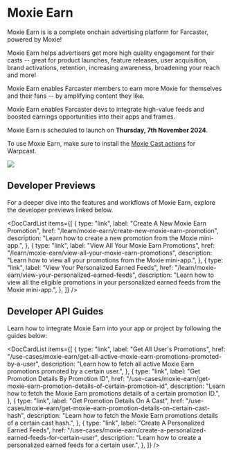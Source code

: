
# Moxie Earn

Moxie Earn is is a complete onchain advertising platform for Farcaster, powered by Moxie!

Moxie Earn helps advertisers get more high quality engagement for their casts -- great for product launches, feature releases, user acquisition, brand activations, retention, increasing awareness, broadening your reach and more!

Moxie Earn enables Farcaster members to earn more Moxie for themselves and their fans -- by amplifying content they like.

Moxie Earn enables Farcaster devs to integrate high-value feeds and boosted earnings opportunities into their apps and frames.

Moxie Earn is scheduled to launch on **Thursday, 7th November 2024**.

To use Moxie Earn, make sure to install the [Moxie Cast actions](https://warpcast.com/~/add-cast-action?url=https%3A%2F%2Fmoxie-frames.airstack.xyz%2Fmca%2Faction) for Warpcast.

<div style={{textAlign: 'center'}}>

<img src="/img/moxie-earn/promote_frame.png" />

</div>

## Developer Previews

For a deeper dive into the features and workflows of Moxie Earn, explore the developer previews linked below.

<DocCardList
  items={[
    {
      type: "link",
      label: "Create A New Moxie Earn Promotion",
      href: "/learn/moxie-earn/create-new-moxie-earn-promotion",
      description:
        "Learn how to create a new promotion from the Moxie mini-app.",
    },
    {
      type: "link",
      label: "View All Your Moxie Earn Promotions",
      href: "/learn/moxie-earn/view-all-your-moxie-earn-promotions",
      description:
        "Learn how to view all your promotions from the Moxie mini-app.",
    },
    {
      type: "link",
      label: "View Your Personalized Earned Feeds",
      href: "/learn/moxie-earn/view-your-personalized-earned-feeds",
      description:
        "Learn how to view all the eligible promotions in your personalized earned feeds from the Moxie mini-app.",
    },
  ]}
/>

## Developer API Guides

Learn how to integrate Moxie Earn into your app or project by following the guides below:

<DocCardList
  items={[
    {
      type: "link",
      label: "Get All User's Promotions",
      href: "/use-cases/moxie-earn/get-all-active-moxie-earn-promotions-promoted-by-a-user",
      description:
        "Learn how to fetch all active Moxie Earn promotions promoted by a certain user.",
    },
    {
      type: "link",
      label: "Get Promotion Details By Promotion ID",
      href: "/use-cases/moxie-earn/get-moxie-earn-promotion-details-of-certain-promotion-id",
      description:
        "Learn how to fetch the Moxie Earn promotions details of a certain promotion ID.",
    },
    {
      type: "link",
      label: "Get Promotion Details On A Cast",
      href: "/use-cases/moxie-earn/get-moxie-earn-promotion-details-on-certain-cast-hash",
      description:
        "Learn how to fetch the Moxie Earn promotions details of a certain cast hash.",
    },
    {
      type: "link",
      label: "Create A Personalized Earned Feeds",
      href: "/use-cases/moxie-earn/create-a-personalized-earned-feeds-for-certain-user",
      description:
        "Learn how to create a personalized earned feeds for a certain user.",
    },
  ]}
/>
